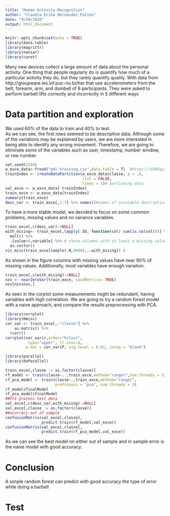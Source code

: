```yaml
---
title: "Human Activity Recognition"
author: "Claudia Erika Hernandez Patiño"
date: "9/20/2020"
output: html_document
---
```


```r
knitr::opts_chunk$set(echo = TRUE)
library(data.table)
library(magrittr)
library(naniar)
library(caret)

```
Many new devices collect a large amount of data about the personal activity. One thing that people regularly do is quantify how much of a particular activity they do, but they rarely quantify quality. With data from  http://groupware.les.inf.puc-rio.br/har that use accelerometers from the belt, forearm, arm, and dumbell of 6 participants. They were asked to perform barbell lifts correctly and incorrectly in 5 different ways

# Data partition and exploration

We used 60% of the data to train and 40% to test.  
As we can see, the first rows seemed to be descriptive data. Although some of the variations may be explained by users, we are more interested in being able to identify any wrong movement. Therefore, we are going to eliminate some of the variables such as user, timestamp,  number window, or row number.
```r
set.seed(1294)
w_exce_data<-fread("pml-training.csv",data.table = T)  #https://d396qusza40orc.cloudfront.net/predmachlearn/pml-training.csv
trainIndex <- createDataPartition(w_exce_data$classe, p = .6, 
                                  list = FALSE, 
                                  times = 1)# partioning data
val_exce <- w_exce_data[-trainIndex] 
train_exce <- w_exce_data[trainIndex]
summary(train_exce)
desc_var <- train_exce[,1:7] %>% names()#names of unsusable descriptive variables
```
To have a more stable model, we decided to focus on some common problems, missing values and no variance variables.

```r
train_exce[,c(desc_var):=NULL]
with_mising<- train_exce[,lapply(.SD, function(col) sum(is.na(col)))] %>% #count nas
  melt() %>% 
  .[value>0,variable] %>% # chose columns with at least a missing value
  as.vector()
vis_miss(train_exce[sample(.N,9000),..with_mising]) #
```

As shown in the figure columns with missing values have near 90% of missing values. Additionally, most variables have enough variation.
```r
train_exce[,c(with_mising):=NULL]
nzv <- nearZeroVar(train_exce, saveMetrics= TRUE)
nzv[nzv$nzv,]
```
As seen in the corplot some measurements might be redundant, having variables with high correlation. We are going to try a random forest model with a naive approach, and compare the results preprocessing with PCA.

```r
library(corrplot)
library(Hmisc)
cor_var <- train_exce[,-"classe"] %>%
    as.matrix() %>% 
  rcorr()
corrplot(cor_var$r,order="hclust",
          type="upper", tl.cex=.8,
         p.mat = cor_var$P, sig.level = 0.01, insig = "blank")

```

```r
library(parallel)
library(doParallel)

train_exce[,classe := as.factor(classe)]
rf_model <- train(classe~. ,train_exce,method="ranger",num.threads = 5)
rf_pca_model <- train(classe~.,train_exce,method="ranger",
                      preProcess = "pca", num.threads = 5)
rf_model$finalModel
rf_pca_model$finalModel
##Pre process test data
val_exce[,c(desc_var,with_mising):=NULL]
val_exce[,classe := as.factor(classe)]
##acurracy out of sample
confusionMatrix(val_exce[,classe],
                predict.train(rf_model,val_exce))
confusionMatrix(val_exce[,classe],
                predict.train(rf_pca_model,val_exce))
```


As we can see the best model on either out of sample and in sample error is the naive model with good accuracy.

# Conclusion 

A simple random forest can predict with good accuracy the type of error while doing a barbell

# Test

<!-- ```{r } -->
<!-- test_data <- fread("pml-testing.csv") -->
<!-- test_data[,c(desc_var,with_mising):=NULL] -->
<!-- predict.train(rf_model,test_data) -->

<!-- ``` -->